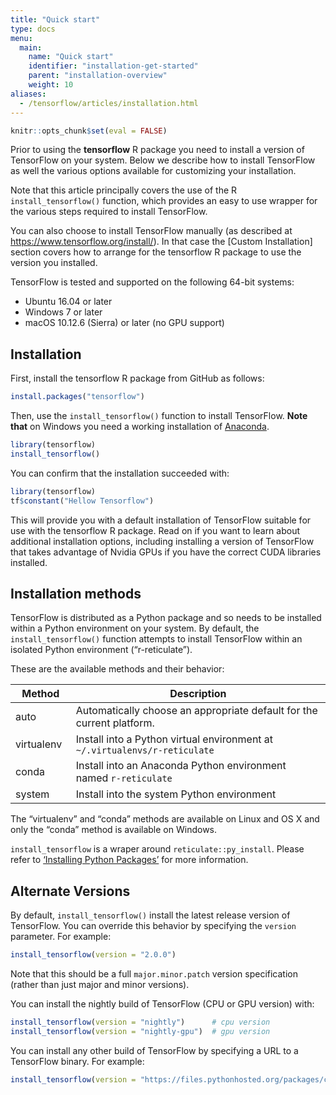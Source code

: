 ```yaml
---
title: "Quick start"
type: docs
menu:
  main:
    name: "Quick start"
    identifier: "installation-get-started"
    parent: "installation-overview"
    weight: 10
aliases:
  - /tensorflow/articles/installation.html
---
```


```r
knitr::opts_chunk$set(eval = FALSE)
```

Prior to using the **tensorflow** R package you need to install a version of TensorFlow 
on your system. Below we describe how to install TensorFlow as well the various 
options available for customizing your installation. 

Note that this article principally covers the use of the R `install_tensorflow()` function, 
which provides an easy to use wrapper for the various steps required to install 
TensorFlow.

You can also choose to install TensorFlow manually (as described at <https://www.tensorflow.org/install/>). In that case the [Custom Installation] section 
covers how to arrange for the tensorflow R package to use the version you installed.

TensorFlow is tested and supported on the following 64-bit systems:

- Ubuntu 16.04 or later
- Windows 7 or later
- macOS 10.12.6 (Sierra) or later (no GPU support)

## Installation

First, install the tensorflow R package from GitHub as follows:

```r
install.packages("tensorflow")
```

Then, use the `install_tensorflow()` function to install TensorFlow. **Note that** on Windows you need a working installation of [Anaconda](https://www.anaconda.com/distribution/).

```r
library(tensorflow)
install_tensorflow()
```

You can confirm that the installation succeeded with:

```r
library(tensorflow)
tf$constant("Hellow Tensorflow")
```

This will provide you with a default installation of TensorFlow suitable for use 
with the tensorflow R package. Read on if you want to learn about additional installation options, including installing a version of TensorFlow that takes advantage of Nvidia GPUs if you have the correct CUDA libraries installed.

## Installation methods

TensorFlow is distributed as a Python package and so needs to be installed within a Python environment on your system. By default, the `install_tensorflow()` function attempts to install TensorFlow within an isolated Python environment ("r-reticulate").

These are the available methods and their behavior:

| Method  | Description  |
|--------------|----------------------------------------------------------|
| auto  | Automatically choose an appropriate default for the current platform. |
| virtualenv  | Install into a Python virtual environment at `~/.virtualenvs/r-reticulate` |
| conda  | Install into an Anaconda Python environment named `r-reticulate` |
| system  | Install into the system Python environment  |

The "virtualenv" and "conda" methods are available on Linux and OS X and only the "conda" method is available on Windows. 

`install_tensorflow` is a wraper around `reticulate::py_install`. Please refer to ['Installing Python Packages'](https://rstudio.github.io/reticulate/articles/python_packages.html) for more information.

## Alternate Versions

By default, `install_tensorflow()` install the latest release version of TensorFlow. You can override this behavior by specifying the `version` parameter. For example:

```r
install_tensorflow(version = "2.0.0")
```

Note that this should be a full `major.minor.patch` version specification (rather than just major and minor versions).

You can install the nightly build of TensorFlow (CPU or GPU version) with:

```r
install_tensorflow(version = "nightly")      # cpu version
install_tensorflow(version = "nightly-gpu")  # gpu version
```

You can install any other build of TensorFlow by specifying a URL to a TensorFlow binary. For example:

```r
install_tensorflow(version = "https://files.pythonhosted.org/packages/c2/c1/a035e377cf5a5b90eff27f096448fa5c5a90cbcf13b7eb0673df888f2c2d/tf_nightly-1.12.0.dev20180918-cp36-cp36m-manylinux1_x86_64.whl")
```

  
